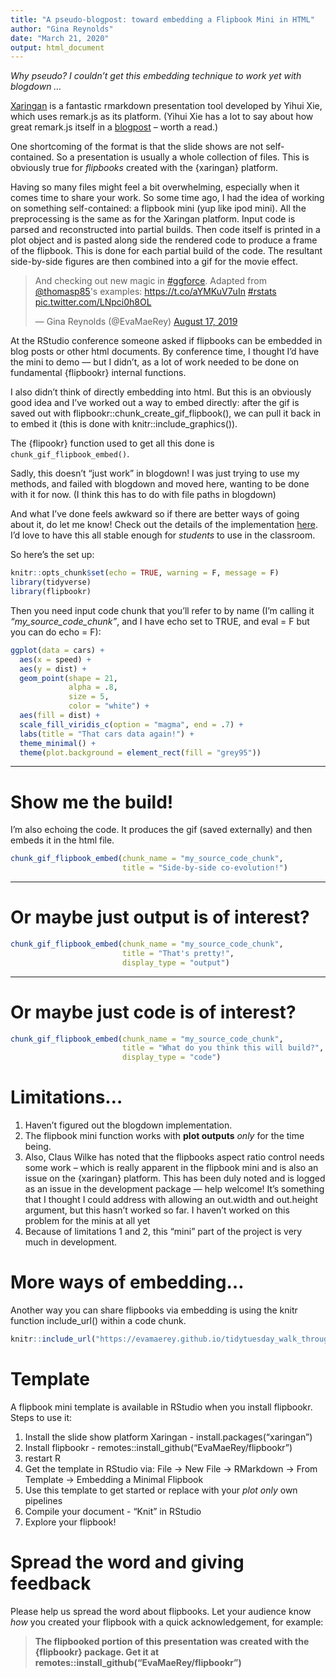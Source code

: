 ```yaml
---
title: "A pseudo-blogpost: toward embedding a Flipbook Mini in HTML"
author: "Gina Reynolds"
date: "March 21, 2020"
output: html_document
---
```


*Why pseudo? I couldn't get this embedding technique to work yet with blogdown ...*

[Xaringan](https://github.com/yihui/xaringan){target="_blank"} is a fantastic rmarkdown presentation tool developed by Yihui Xie, which uses remark.js as its platform. (Yihui Xie has a lot to say about how great remark.js itself in a [blogpost](https://yihui.org/en/2017/08/why-xaringan-remark-js/){target="_blank"} -- worth a read.)  

One shortcoming of the format is that the slide shows are not self-contained. So a presentation is usually a whole collection of files.   This is obviously true for *flipbooks* created with the {xaringan} platform. 

Having so many files might feel a bit overwhelming, especially when it comes time to share your work. So some time ago, I had the idea of working on something self-contained: a flipbook mini (yup like ipod mini). All the preprocessing is the same as for the Xaringan platform.  Input code is parsed and reconstructed into partial builds.  Then code itself is printed in a plot object and is pasted along side the rendered code to produce a frame of the flipbook.  This is done for each partial build of the code.  The resultant side-by-side figures are then combined into a gif for the movie effect. 


<blockquote class="twitter-tweet"><p lang="en" dir="ltr">And checking out new magic in <a href="https://twitter.com/hashtag/ggforce?src=hash&amp;ref_src=twsrc%5Etfw">#ggforce</a>. Adapted from <a href="https://twitter.com/thomasp85?ref_src=twsrc%5Etfw">@thomasp85</a>&#39;s examples: <a href="https://t.co/aYMKuV7uIn">https://t.co/aYMKuV7uIn</a> <a href="https://twitter.com/hashtag/rstats?src=hash&amp;ref_src=twsrc%5Etfw">#rstats</a> <a href="https://t.co/LNpci0h8OL">pic.twitter.com/LNpci0h8OL</a></p>&mdash; Gina Reynolds (@EvaMaeRey) <a href="https://twitter.com/EvaMaeRey/status/1162680699834556418?ref_src=twsrc%5Etfw">August 17, 2019</a></blockquote> <script async src="https://platform.twitter.com/widgets.js" charset="utf-8"></script>


At the RStudio conference someone asked if flipbooks can be embedded in blog posts or other html documents. By conference time, I thought I'd have the mini to demo --- but I didn't, as a lot of work needed to be done on fundamental {flipbookr} internal functions.  

I also didn't think of directly embedding into html.  But this is an obviously good idea and I've worked out a way to embed directly:   after the gif is saved out with flipbookr::chunk_create_gif_flipbook(), we can pull it back in to embed it (this is done with knitr::include_graphics()). 

The {flipookr} function used to get all this done is `chunk_gif_flipbook_embed()`. 

Sadly, this doesn't "just work" in blogdown!  I was just trying to use my methods, and failed with blogdown and moved here, wanting to be done with it for now.  (I think this has to do with file paths in blogdown) 

And what I've done feels awkward so if there are better ways of going about it, do let me know! Check out the details of the implementation [here](https://github.com/EvaMaeRey/flipbookr/blob/master/R/mini.R).  I'd love to have this all stable enough for *students* to use in the classroom.

So here's the set up:

```r
knitr::opts_chunk$set(echo = TRUE, warning = F, message = F)
library(tidyverse)
library(flipbookr)
```


Then you need input code chunk that you'll refer to by name (I'm calling it *"my_source_code_chunk"*, and I have echo set to TRUE, and eval = F but you can do echo = F):

```r
ggplot(data = cars) + 
  aes(x = speed) +
  aes(y = dist) +
  geom_point(shape = 21, 
             alpha = .8,
             size = 5,
             color = "white") +
  aes(fill = dist) +
  scale_fill_viridis_c(option = "magma", end = .7) +
  labs(title = "That cars data again!") +
  theme_minimal() +
  theme(plot.background = element_rect(fill = "grey95")) 
```

----

# Show me the build!

I'm also echoing the code.  It produces the gif (saved externally) and then embeds it in the html file. 

```r
chunk_gif_flipbook_embed(chunk_name = "my_source_code_chunk",
                         title = "Side-by-side co-evolution!") 
```

----

# Or maybe just output is of interest?


```r
chunk_gif_flipbook_embed(chunk_name = "my_source_code_chunk",
                         title = "That's pretty!", 
                         display_type = "output") 
```

----

# Or maybe just code is of interest?



```r
chunk_gif_flipbook_embed(chunk_name = "my_source_code_chunk",
                         title = "What do you think this will build?", 
                         display_type = "code") 
```

# Limitations...

1. Haven't figured out the blogdown implementation. 
2. The flipbook mini function  works with **plot outputs** *only* for the time being.  
3. Also, Claus Wilke has noted that the flipbooks aspect ratio control needs some work -- which is really apparent in the flipbook mini and is also an issue on the {xaringan} platform.  This has been duly noted and is logged as an issue in the development package --- help welcome!  It's something that I thought I could address with allowing an out.width and out.height argument, but this hasn't worked so far.  I haven't worked on this problem for the minis at all yet 
4. Because of limitations 1 and 2, this "mini" part of the project is very much in development.

# More ways of embedding...

Another way you can share flipbooks via embedding is using the knitr function include_url() within a code chunk.

```r
knitr::include_url("https://evamaerey.github.io/tidytuesday_walk_through/tidytuesday_highlights.html")
```

# Template

A flipbook mini template is available in RStudio when you install flipbookr.  Steps to use it:  

1. Install the slide show platform Xaringan - install.packages("xaringan")
1. Install flipbookr - remotes::install_github("EvaMaeRey/flipbookr")
1. restart R
1. Get the template in RStudio via: File -> New File -> RMarkdown -> From  Template -> Embedding a Minimal Flipbook
1. Use this template to get started or replace with your *plot only* own pipelines
1. Compile your document - “Knit” in RStudio
1. Explore your flipbook!


# Spread the word and giving feedback

Please help us spread the word about flipbooks.  Let your audience know *how* you created your flipbook with a quick acknowledgement, for example: 



> **The flipbooked portion of this presentation was created with the {flipbookr} package.  Get it at remotes::install_github("EvaMaeRey/flipbookr")**
